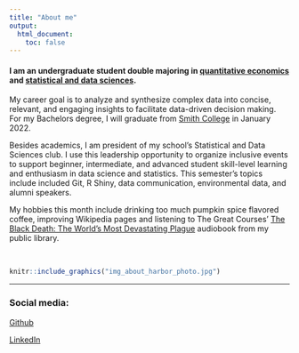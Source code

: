 ```yaml
---
title: "About me"
output:
  html_document:
    toc: false
---
```


#### I am an undergraduate student double majoring in [quantitative economics](https://www.smith.edu/academics/economics) and [statistical and data sciences](https://www.smith.edu/academics/statistics).

My career goal is to analyze and synthesize complex data into concise, relevant, and engaging insights to facilitate data-driven decision making. For my Bachelors degree, I will graduate from [Smith College](https://www.smith.edu/) in January 2022.

Besides academics, I am president of my school's Statistical and Data Sciences club. I use this leadership opportunity to organize inclusive events to support beginner, intermediate, and advanced student skill-level learning and enthusiasm in data science and statistics. This semester's topics include included Git, R Shiny, data communication, environmental data, and alumni speakers.

My hobbies this month include drinking too much pumpkin spice flavored coffee, improving Wikipedia pages and listening to The Great Courses' [The Black Death: The World's Most Devastating Plague](https://www.thegreatcourses.com/courses/the-black-death-the-worlds-most-devastating-plague) audiobook from my public library.

<br>

```r
knitr::include_graphics("img_about_harbor_photo.jpg")
```

***
### Social media:

[Github](https://github.com/SarahGillespie)

[LinkedIn](https://www.linkedin.com/in/sarahg4567/)

